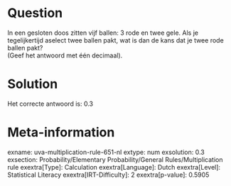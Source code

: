 Question
========

In een gesloten doos zitten vijf ballen: 3 rode en twee gele. Als je
tegelijkertijd aselect twee ballen pakt, wat is dan de kans dat je twee
rode ballen pakt?\
(Geef het antwoord met één decimaal).

Solution
========

Het correcte antwoord is: 0.3

Meta-information
================
exname: uva-multiplication-rule-651-nl
extype: num
exsolution: 0.3
exsection: Probability/Elementary Probability/General Rules/Multiplication rule
exextra[Type]: Calculation
exextra[Language]: Dutch
exextra[Level]: Statistical Literacy
exextra[IRT-Difficulty]: 2
exextra[p-value]: 0.5905
